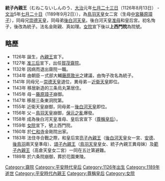 {{Unreferenced|time=2016-08-19T03:29:37+00:00}}
'''統子內親王'''（むねこないしんのう、[[大治_(日本)|大治]]元年[[七月二十三日|七月二十三日]]（1126年8月13日） - [[文治|文治]]5年[[七月二十日|七月二十日]]（1189年9月2日）），為[[鳥羽天皇|鳥羽天皇]]女二宮（生母[[中宮|中宮]][[藤原璋子|藤原璋子]]），同母兄[[崇德天皇|崇德天皇]]，同母弟[[後白河天皇|後白河天皇]]。後白河天皇[[准母|准母]]和皇后宮。初名恂子，後改為統子。法名金剛親、真如理。[[女院|女院]]宣下後以'''上西門院'''為院號。

== 略歷 ==
* 1126年 誕生，[[內親王|內親王]]宣下。
* 1127年 [[准三后|准三后]]宣下，出任[[賀茂齋院|賀茂齋院]]。
* 1132年 因病而退出齋院一職。
* 1134年 由朝臣－式部大輔[[藤原敦光|藤原敦光]]之建議，由恂子改名為統子。
* 1141年 同母兄－[[崇德天皇|崇德天皇]]退位，異母弟－[[近衛天皇|近衛天皇]]即位。
* 1143年 移居新造的三条烏丸第居住。
* 1145年 母－[[藤原璋子|藤原璋子]]崩御。
* 1147年 移居三条東洞院第。
* 1155年 近衛天皇崩御，同母弟－[[後白河天皇|後白河天皇]]即位。
* 1156年 父－[[鳥羽天皇|鳥羽天皇]]崩御，[[保元之亂|保元之亂]]爆發。
* 1158年 成為後白河天皇准母、皇后宮宣下（[[尊稱皇后|尊稱皇后]]）。
* 1159年 [[女院|女院]]宣下，號上西門院。
* 1160年 於[[仁和寺|仁和寺]]金剛院出家。
* 1183年 法住寺合戰之際，和皇后宮[[亮子內親王|亮子內親王]]（[[後白河天皇|後白河天皇]]女一宮、[[安德天皇|安德]]、[[後鳥羽天皇|後鳥羽]]兩天皇準母）、[[頌子內親王|頌子內親王]]（[[鳥羽天皇|鳥羽天皇]]皇女、統子內親王異母妹）及[[範子內親王|範子內親王]]（高倉天皇女二宮）一同在五辻第避難。
* 1189年 於六条院崩御，葬於花園東陵。

{{平安時代皇后}}

{{齋院|第28代:1127-1132}}

[[Category:齋院|Category:齋院]]
[[Category:平安時代皇后|Category:平安時代皇后]]
[[Category:1126年出生|Category:1126年出生]]
[[Category:1189年逝世|Category:1189年逝世]]
[[Category:平安時代內親王|Category:平安時代內親王]]
[[Category:尊稱皇后|Category:尊稱皇后]]
[[Category:女院|Category:女院]]